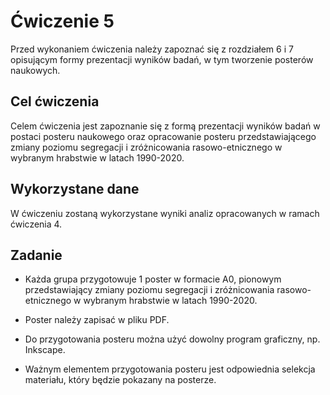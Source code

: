 # Ćwiczenie 5 

Przed wykonaniem ćwiczenia należy zapoznać się z rozdziałem 6 i 7 opisującym formy prezentacji wyników badań, w tym tworzenie posterów naukowych. 

## Cel ćwiczenia

Celem ćwiczenia jest zapoznanie się z formą prezentacji wyników badań w postaci posteru naukowego oraz opracowanie posteru przedstawiającego zmiany poziomu segregacji i zróżnicowania rasowo-etnicznego w wybranym hrabstwie w latach 1990-2020. 

## Wykorzystane dane

W ćwiczeniu zostaną wykorzystane wyniki analiz opracowanych w ramach ćwiczenia 4.

## Zadanie

-   Każda grupa przygotowuje 1 poster w formacie A0, pionowym przedstawiający zmiany poziomu segregacji i zróżnicowania rasowo-etnicznego w wybranym hrabstwie w latach 1990-2020.

-   Poster należy zapisać w pliku PDF.

-   Do przygotowania posteru można użyć dowolny program graficzny, np. Inkscape.

-   Ważnym elementem przygotowania posteru jest odpowiednia selekcja materiału, który będzie pokazany na posterze.
